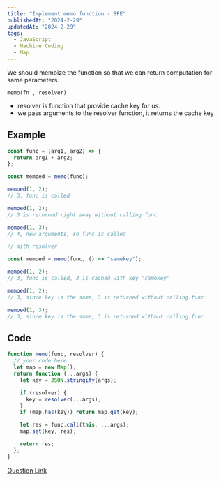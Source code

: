 ```yaml
---
title: "Implement memo function - BFE"
publishedAt: "2024-2-29"
updatedAt: "2024-2-29"
tags:
  - JavaScript
  - Machine Coding
  - Map
---
```


We should memoize the function so that we can return computation for same parameters.

`memo(fn , resolver)`

- resolver is function that provide cache key for us.
- we pass arguments to the resolver function, it returns the cache key

## Example

```js
const func = (arg1, arg2) => {
  return arg1 + arg2;
};

const memoed = memo(func);

memoed(1, 2);
// 3, func is called

memoed(1, 2);
// 3 is returned right away without calling func

memoed(1, 3);
// 4, new arguments, so func is called

// With resolver

const memoed = memo(func, () => "samekey");

memoed(1, 2);
// 3, func is called, 3 is cached with key 'samekey'

memoed(1, 2);
// 3, since key is the same, 3 is returned without calling func

memoed(1, 3);
// 3, since key is the same, 3 is returned without calling func
```

## Code

```js
function memo(func, resolver) {
  // your code here
  let map = new Map();
  return function (...args) {
    let key = JSON.stringify(args);

    if (resolver) {
      key = resolver(...args);
    }
    if (map.has(key)) return map.get(key);

    let res = func.call(this, ...args);
    map.set(key, res);

    return res;
  };
}
```

[Question Link](https://bigfrontend.dev/problem/implement-general-memoization-function)
